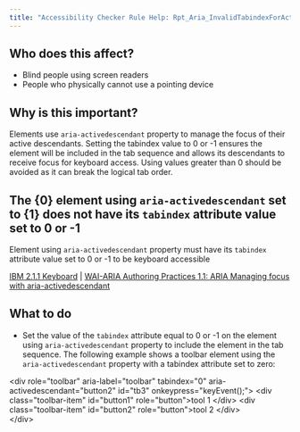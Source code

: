 ```yaml
---
title: "Accessibility Checker Rule Help: Rpt_Aria_InvalidTabindexForActivedescendant"
---
```


<div className="toolHelp">
<Row>
<Column colLg={5} colMd={3} colSm={4} className="toolLeft">

## Who does this affect?

* Blind people using screen readers
* People who physically cannot use a pointing device

## Why is this important?

Elements use `aria-activedescendant` property to manage the focus of their active descendants. 
Setting the tabindex value to 0 or -1  ensures the element will be included in the tab sequence and allows its descendants to receive focus for keyboard access. 
Using values greater than 0 should be avoided as it can break the logical tab order.

</Column>
<Column colLg={11} colMd={5} colSm={4} className="toolMain">

<div id="locLevel"></div>

## The {0} element using `aria-activedescendant` set to {1} does not have its `tabindex` attribute value set to 0 or -1  
Element using `aria-activedescendant` property must have its `tabindex` attribute value set to 0 or -1 to be keyboard accessible

[IBM 2.1.1 Keyboard](http://www.ibm.com/able/guidelines/ci162/keyboard.html) | [WAI-ARIA Authoring Practices 1.1: ARIA Managing focus with aria-activedescendant](https://www.w3.org/TR/wai-aria-practices-1.1/#kbd_focus_activedescendant)

<div id="locSnippet"></div>

## What to do

 * Set the value of the `tabindex` attribute equal to 0 or -1 on the element using `aria-activedescendant` property to include the element in the tab sequence.
The following example shows a toolbar element using the `aria-activedescendant` property with a tabindex attribute set to zero:

<CodeSnippet type="multi" light={true}>&lt;div role="toolbar" aria-label="toolbar" tabindex="0" aria-activedescendant="button2" id="tb3" onkeypress="keyEvent();"&gt;
         &lt;div class="toolbar-item" id="button1" role="button"&gt;tool 1 &lt;/div&gt;
         &lt;div class="toolbar-item" id="button2" role="button"&gt;tool 2 &lt;/div&gt;  
&lt;/div&gt;  </CodeSnippet>

</Column>
</Row>
</div>

